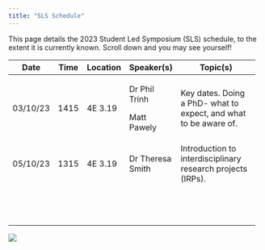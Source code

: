 ```yaml
---
title: "SLS Schedule"
---
```


This page details the 2023 Student Led Symposium (SLS) schedule, to the extent it is currently known. Scroll down and you may see yourself!

+----------+------+----------+------------------+------------------------------------------------------------------+
| Date     | Time | Location | Speaker(s)       | Topic(s)                                                         |
+==========+======+==========+==================+==================================================================+
| 03/10/23 | 1415 | 4E 3.19  | Dr Phil Trinh    | Key dates. Doing a PhD- what to expect, and what to be aware of. |
|          |      |          |                  |                                                                  |
|          |      |          | Matt Pawely      |                                                                  |
+----------+------+----------+------------------+------------------------------------------------------------------+
| 05/10/23 | 1315 | 4E 3.19  | Dr Theresa Smith | Introduction to interdisciplinary research projects (IRPs).      |
+----------+------+----------+------------------+------------------------------------------------------------------+
|          |      |          |                  |                                                                  |
+----------+------+----------+------------------+------------------------------------------------------------------+
|          |      |          |                  |                                                                  |
+----------+------+----------+------------------+------------------------------------------------------------------+
|          |      |          |                  |                                                                  |
+----------+------+----------+------------------+------------------------------------------------------------------+
|          |      |          |                  |                                                                  |
+----------+------+----------+------------------+------------------------------------------------------------------+
|          |      |          |                  |                                                                  |
+----------+------+----------+------------------+------------------------------------------------------------------+
|          |      |          |                  |                                                                  |
+----------+------+----------+------------------+------------------------------------------------------------------+
|          |      |          |                  |                                                                  |
+----------+------+----------+------------------+------------------------------------------------------------------+
|          |      |          |                  |                                                                  |
+----------+------+----------+------------------+------------------------------------------------------------------+
|          |      |          |                  |                                                                  |
+----------+------+----------+------------------+------------------------------------------------------------------+
|          |      |          |                  |                                                                  |
+----------+------+----------+------------------+------------------------------------------------------------------+
|          |      |          |                  |                                                                  |
+----------+------+----------+------------------+------------------------------------------------------------------+
|          |      |          |                  |                                                                  |
+----------+------+----------+------------------+------------------------------------------------------------------+
|          |      |          |                  |                                                                  |
+----------+------+----------+------------------+------------------------------------------------------------------+

![](cohort10.jpeg){fig-align="center"}

